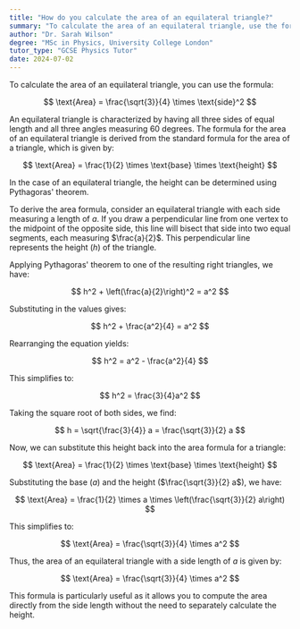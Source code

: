 ```yaml
---
title: "How do you calculate the area of an equilateral triangle?"
summary: "To calculate the area of an equilateral triangle, use the formula; Area = (√3/4) × side²."
author: "Dr. Sarah Wilson"
degree: "MSc in Physics, University College London"
tutor_type: "GCSE Physics Tutor"
date: 2024-07-02
---
```


To calculate the area of an equilateral triangle, you can use the formula:

$$
\text{Area} = \frac{\sqrt{3}}{4} \times \text{side}^2
$$

An equilateral triangle is characterized by having all three sides of equal length and all three angles measuring $60$ degrees. The formula for the area of an equilateral triangle is derived from the standard formula for the area of a triangle, which is given by:

$$
\text{Area} = \frac{1}{2} \times \text{base} \times \text{height}
$$

In the case of an equilateral triangle, the height can be determined using Pythagoras' theorem.

To derive the area formula, consider an equilateral triangle with each side measuring a length of $a$. If you draw a perpendicular line from one vertex to the midpoint of the opposite side, this line will bisect that side into two equal segments, each measuring $\frac{a}{2}$. This perpendicular line represents the height ($h$) of the triangle.

Applying Pythagoras' theorem to one of the resulting right triangles, we have:

$$
h^2 + \left(\frac{a}{2}\right)^2 = a^2
$$

Substituting in the values gives:

$$
h^2 + \frac{a^2}{4} = a^2
$$

Rearranging the equation yields:

$$
h^2 = a^2 - \frac{a^2}{4}
$$

This simplifies to:

$$
h^2 = \frac{3}{4}a^2
$$

Taking the square root of both sides, we find:

$$
h = \sqrt{\frac{3}{4}} a = \frac{\sqrt{3}}{2} a
$$

Now, we can substitute this height back into the area formula for a triangle:

$$
\text{Area} = \frac{1}{2} \times \text{base} \times \text{height}
$$

Substituting the base ($a$) and the height ($\frac{\sqrt{3}}{2} a$), we have:

$$
\text{Area} = \frac{1}{2} \times a \times \left(\frac{\sqrt{3}}{2} a\right)
$$

This simplifies to:

$$
\text{Area} = \frac{\sqrt{3}}{4} \times a^2
$$

Thus, the area of an equilateral triangle with a side length of $a$ is given by:

$$
\text{Area} = \frac{\sqrt{3}}{4} \times a^2
$$

This formula is particularly useful as it allows you to compute the area directly from the side length without the need to separately calculate the height.
    